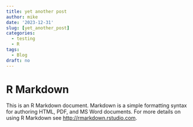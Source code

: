 ```yaml
---
title: yet another post
author: mike
date: '2023-12-31'
slug: [yet_another_post]
categories:
  - testing
  - R
tags:
  - Blog
draft: no
---
```


# R Markdown

This is an R Markdown document. Markdown is a simple formatting syntax for authoring HTML, PDF, and MS Word documents. For more details on using R Markdown see <http://rmarkdown.rstudio.com>.
